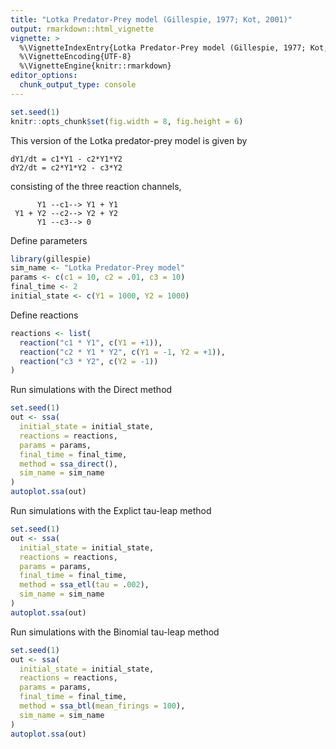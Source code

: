 ```yaml
---
title: "Lotka Predator-Prey model (Gillespie, 1977; Kot, 2001)"
output: rmarkdown::html_vignette
vignette: >
  %\VignetteIndexEntry{Lotka Predator-Prey model (Gillespie, 1977; Kot, 2001)}
  %\VignetteEncoding{UTF-8}
  %\VignetteEngine{knitr::rmarkdown}
editor_options: 
  chunk_output_type: console
---
```


<!-- github markdown built using 
rmarkdown::render("vignettes/lotka_predator_prey.Rmd", output_format = "github_document")
-->

```r
set.seed(1)
knitr::opts_chunk$set(fig.width = 8, fig.height = 6)
```

This version of the Lotka predator-prey model is given by

```
dY1/dt = c1*Y1 - c2*Y1*Y2
dY2/dt = c2*Y1*Y2 - c3*Y2
```
consisting of the three reaction channels,
```
      Y1 --c1--> Y1 + Y1 
 Y1 + Y2 --c2--> Y2 + Y2 
      Y1 --c3--> 0
```

Define parameters
```r
library(gillespie)
sim_name <- "Lotka Predator-Prey model"
params <- c(c1 = 10, c2 = .01, c3 = 10)
final_time <- 2
initial_state <- c(Y1 = 1000, Y2 = 1000)
```

Define reactions
```r
reactions <- list(
  reaction("c1 * Y1", c(Y1 = +1)),
  reaction("c2 * Y1 * Y2", c(Y1 = -1, Y2 = +1)),
  reaction("c3 * Y2", c(Y2 = -1))
)
```

Run simulations with the Direct method
```r
set.seed(1)
out <- ssa(
  initial_state = initial_state,
  reactions = reactions,
  params = params,
  final_time = final_time,
  method = ssa_direct(),
  sim_name = sim_name
) 
autoplot.ssa(out)
```

Run simulations with the Explict tau-leap method
```r
set.seed(1)
out <- ssa(
  initial_state = initial_state,
  reactions = reactions,
  params = params,
  final_time = final_time,
  method = ssa_etl(tau = .002),
  sim_name = sim_name
) 
autoplot.ssa(out)
```

Run simulations with the Binomial tau-leap method
```r
set.seed(1)
out <- ssa(
  initial_state = initial_state,
  reactions = reactions,
  params = params,
  final_time = final_time,
  method = ssa_btl(mean_firings = 100),
  sim_name = sim_name
) 
autoplot.ssa(out)
```
